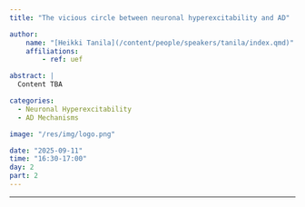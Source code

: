 ```yaml
---
title: "The vicious circle between neuronal hyperexcitability and AD"

author:
    name: "[Heikki Tanila](/content/people/speakers/tanila/index.qmd)"
    affiliations:
        - ref: uef

abstract: |
  Content TBA

categories:
  - Neuronal Hyperexcitability
  - AD Mechanisms

image: "/res/img/logo.png"

date: "2025-09-11"
time: "16:30-17:00"
day: 2
part: 2
---
```


***

<!-- <object data="/res/quarto.pdf" type="application/pdf" width="100%" height="600">
</object>  -->